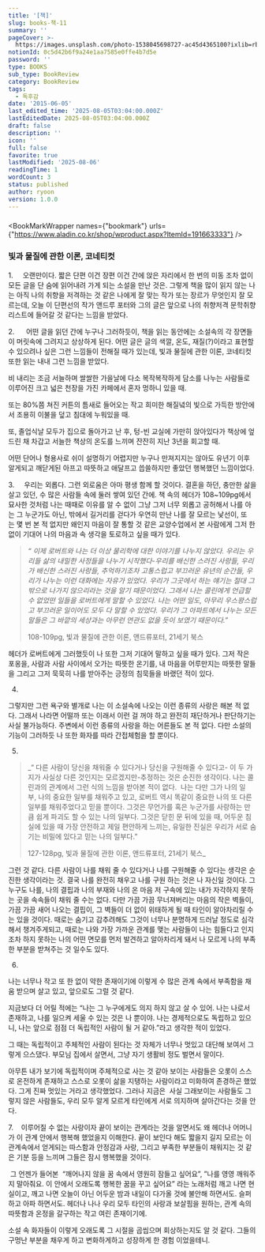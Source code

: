 ```yaml
---
title: '[책]'
slug: books-책-11
summary: ''
pageCover: >-
  https://images.unsplash.com/photo-1538045698727-ac45d4365100?ixlib=rb-4.0.3&q=85&fm=jpg&crop=entropy&cs=srgb
notionId: 0c5d42b6f9a24e1aa7585e0ffe4b7d5e
password: ''
type: BOOKS
sub_type: BookReview
category: BookReview
tags:
  - 독후감
date: '2015-06-05'
last_edited_time: '2025-08-05T03:04:00.000Z'
lastEditedDate: 2025-08-05T03:04:00.000Z
draft: false
description: ''
icon: ''
full: false
favorite: true
lastModified: '2025-08-06'
readingTime: 1
wordCount: 3
status: published
author: ryoon
version: 1.0.0
---
```


### 



<BookMarkWrapper names={"bookmark"} urls={"https://www.aladin.co.kr/shop/wproduct.aspx?ItemId=191663333"} />


### 빛과 물질에 관한 이론, 코네티컷


1.     오랜만이다. 짧은 단편 이건 장편 이건 간에 앉은 자리에서 한 번의 미동 조차 없이 모든 글을 단 숨에 읽어내려 가게 되는 소설을 만난 것은. 그렇게 책을 많이 읽지 않는 나는 아직 나의 취향을 저격하는 것 같은 나에게 잘 맞는 작가 또는 장르가 무엇인지 잘 모르는데, 오늘 이 단편선의 작가 앤드루 포터와 그의 글은 앞으로 나의 취향저격 문학취향 리스트에 들어갈 것 같다는 느낌을 받았다.


2.      어떤 글을 읽던 간에 누구나 그러하듯이, 책을 읽는 동안에는 소설속의 각 장면들이 머릿속에 그려지고  상상하게 된다. 어떤 글은 글의 색깔, 온도, 재질(?)이라고 표현할 수 있으려나 싶은 그런 느낌들이 전해질 때가 있는데, 빛과 물질에 관한 이론, 코네티컷 또한 읽는 내내 그런 느낌을 받았다. 


비 내리는 조금 서늘하며 쌀쌀한 가을날에 다소 복작복작하게 담소를 나누는 사람들로 이루어진 크고 넓은 천장을 가진 카페에서 혼자 멍하니 있을 때.


또는 80%쯤 쳐진 커튼의 틈새로 들어오는 작고 희미한 해질녘의 빛으로 가득한 방안에서 조용히 이불을 덮고 침대에 누워있을 때.


또, 졸업식날 모두가 집으로 돌아가고 난 후, 텅-빈 교실에 가만히 앉아있다가 책상에 엎드린 채 차갑고 서늘한 책상의 온도를 느끼며 잔잔히 지난 3년을 회고할 때.


어떤 단어나 형용사로 쉬이 설명하기 어렵지만 누구나 만져지지는 않아도 유년기 이후 알게되고 깨닫게된 아프고 따뜻하고 애달프고 씁쓸하지만 좋았던 행복했던 느낌이었다.


3.     우리는 외롭다. 그런 외로움은 아마 평생 함께 할 것이다. 결혼을 하던, 충만한 삶을 살고 있던, 수 많은 사람들 속에 둘러 쌓여 있던 간에. 책 속의 헤더가 108~109pg에서 묘사한 것처럼 나는 때때로 이유를 알 수 없이 그냥 그저 너무 외롭고 공허해서 나를 아는 그 누군가도 아닌, 밖에서 길거리를 걷다가 우연히 만난 나를 잘 모르는 낯선이, 또는 몇 번 본 적 없지만 왜인지 마음이 잘 통할 것 같은 교양수업에서 본 사람에게 그저 한 없이 기대어 나의 마음과 속 생각을 토로하고 싶을 때가 있다. 


 

> _“ 이제 로버트와 나는 더 이상 물리학에 대한 이야기를 나누지 않았다. 우리는 우리들 삶의 내밀한 사정들을 나누기 시작했다-우리를 배신한 스러진 사랑들, 우리가 배신한 스러진 사랑들, 추억하기조차 고통스럽고 부끄러운 유년의 순간들, 우리가 나누는 이런 대화에는 자유가 있었다. 우리가 그곳에서 하는 얘기는 절대 그 밖으로 나가지 않으리라는 것을 알기 때문이었다. 그래서 나는 콜린에게 언급할 수 없었떤 일들을 로버트에게 말할 수 있었다. 나는 어떤 일도, 아무리 우스꽝스럽고 부끄러운 일이어도 모두 다 말할 수 있었다. 우리가 그 아파트에서 나누는 모든 말들은 그 바깥의 세상과는 아무런 연관도 없을 듯이 보였기 때문이다.”_  
>   
> 108-109pg, 빛과 물질에 관한 이론, 앤드류포터, 21세기 북스

헤더가 로버트에게 그러했듯이 나 또한 그저 기대어 말하고 싶을 때가 있다. 그저 작은 포옹을, 사람과 사람 사이에서 오가는 따뜻한 온기를, 내 마음을 어루만지는 따뜻한 말들을 그리고 그저 묵묵히 나를 받아주는 긍정의 침묵들을 바랬던 적이 있다. 


4.


그렇지만 그런 욕구와 별개로 나는 이 소설속에 나오는 이런 종류의 사랑은 해본 적 없다. 그래서 나라면 어떨까 또는 이래서 이런 걸 꺼야 하고 완전히 재단하거나 판단하기는 사실 불가능하다. 주변에서 이런 종류의 사랑을 하는 어른들도 본 적 없다. 다만 소설의 기능이 그러하듯 나 또한 화자를 따라 간접체험을 할 뿐이다. 


5.

> _“ 다른 사람이 당신을 채워줄 수 있다거나 당신을 구원해줄 수 있다고- 이 두 가지가 사실상 다른 것인지는 모르겠지만-추정하는 것은 순진한 생각이다. 나는 콜린과의 관계에서 그런 식의 느낌을 받아본 적이 없다.  나는 다만 그가 나의 일부, 나의 중요한 일부를 채워주고 있고, 로버트 역시 똑같이 중요한 나의 또 다른 일부를 채워주었다고 믿을 뿐이다. 그것은 무언가를 혹은 누군가를 사랑하는 만큼 쉽게 파괴도 할 수 있는 나의 일부다. 그것은 닫힌 문 뒤에 있을 때, 어두운 침실에 있을 때 가장 안전하고 제일 편안하게 느끼는, 유일한 진실은 우리가 서로 숨기는 비밀에 있다고 믿는 나의 일부다.”  
>   
> 127-128pg, 빛과 물질에 관한 이론, 앤드류포터, 21세기 북스_

그런 것 같다. 다른 사람이 나를 채워 줄 수 있다거나 나를 구원해줄 수 있다는 생각은 순진한 생각이라는 것. 결국 나를 완전히 채우고 나를 구원 하는 것은 나 자신일 것이다. 그 누구도 나를, 나의 결핍과 나의 부재와 나의 온 마음 저 구속에 있는 내가 자각하지 못하는 곳을 속속들이 채워 줄 수는 없다. 다만 가끔 가끔 무너져버리는 마음의 작은 벽들이, 가끔 가끔 새어 나오는 결핍이, 그 벽들이 더 없이 위태하게 될 때 타인이 알아차리릴 수는 있을 것이다. 때로는 숨기고 감추려해도 그것이 너무나 분명하게 드러날 정도로 심각해서 챙겨주게되고, 때로는 나와 가장 가까운 관계를 맺는 사람들이 나는 힘들다고 인지조차 하지 못하는 나의 어떤 면모를 먼저 발견하고 알아차리게 돼서 나 모르게 나의 부족한 부분을 받쳐주는 것 일수도 있다.


6.


나는 너무나 작고 또 한 없이 약한 존재이기에 이렇게 수 많은 관계 속에서 부족함을 채움 받으며 살고 있고, 앞으로도 그럴 것 같다. 


지금보다 더 어릴 적에는 “나는 그 누구에게도 의지 하지 않고 살 수 있어. 나는 나로서 존재하고, 나를 일으켜 세울 수 있는 것은 나 뿐이야. 나는 경제적으로도 독립하고 있으니, 나는 앞으로 점점 더 독립적인 사람이 될 거 같아.”라고 생각한 적이 있었다. 

그 때는 독립적이고 주체적인 사람이 된다는 것 자체가 너무나 멋있고 대단해 보여서 그렇게 으스댔다. 부모님 집에서 살면서, 그냥 자기 생활비 정도 벌면서 말이다. 


아무튼 내가 보기에 독립적이며 주체적으로 사는 것 같아 보이는 사람들은 오롯이 스스로 온전하게 존재하고 스스로 오롯이 삶을 지탱하는 사람이라고 미화하여 존경하곤 했었다. 그게 진짜 멋있는 거라고 생각했었다. 그러나 지금은  사실 그래보이는 사람들도 그렇지 않은 사람들도, 우리 모두 알게 모르게 타인에게 서로 의지하며 살아간다는 것을 안다. 


7.    이루어질 수 없는 사랑이자 끝이 보이는 관계라는 것을 알면서도 왜 헤더나 어머니가 이 관계 안에서 행복해 했었을지 이해한다. 끝이 보인다 해도 짧을지 길지 모르는 이 관계속에서 얻게되는 따스함과 안정감과 사랑, 그리고 부족한 부분들이 채워지는 것 같은 기분 등을 느끼며 그들은 잠시 행복했을 것이다.


 그 언젠가 들어본  “깨어나지 않을 꿈 속에서 영원히 잠들고 싶어요”, ”나를 영영 깨워주지 말아줘요. 이 안에서 오래도록 행복한 꿈을 꾸고 싶어요” 라는 노래처럼 깨고 나면 현실이고, 깨고 나면 오늘이 아닌 어두운 밤과 내일이 다가올 것에 불안해 하면서도. 슬퍼하고 아파 하면서도. 헤더나 나나 우리 모두 타인의 사랑과 보살핌을 원하는, 관계 속의 따뜻함과 온정을 갈구하는 작고 여린 존재이기에.  


소설 속 화자들이 이렇게 오래도록 그 시절을 곱씹으며 회상하는지도 알 것 같다. 그들의 구멍난 부분을 채우게 하고 변화하게하고 성장하게 한 경험 이었을테니. 


 


